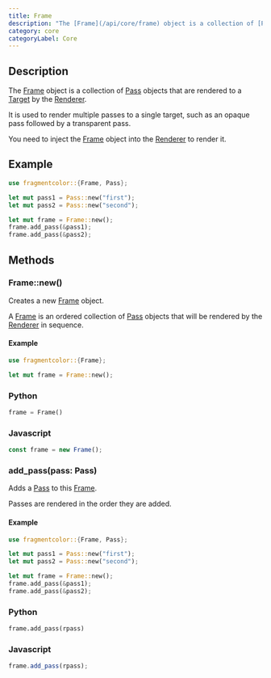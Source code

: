```yaml
---
title: Frame
description: "The [Frame](/api/core/frame) object is a collection of [Pass](/api/core/pass) objects that are rendered to a [Target](/api/core/target) by the [Renderer](/api/core/renderer)."
category: core
categoryLabel: Core
---
```


## Description

The [Frame](/api/core/frame) object is a collection of [Pass](/api/core/pass) objects that are rendered to a [Target](/api/core/target) by the [Renderer](/api/core/renderer).

It is used to render multiple passes to a single target, such as an opaque pass followed by a transparent pass.

You need to inject the [Frame](/api/core/frame) object into the [Renderer](/api/core/renderer) to render it.

## Example

```rust
use fragmentcolor::{Frame, Pass};

let mut pass1 = Pass::new("first");
let mut pass2 = Pass::new("second");

let mut frame = Frame::new();
frame.add_pass(&pass1);
frame.add_pass(&pass2);
```

## Methods

### Frame::new()

Creates a new [Frame](/api/core/frame) object.

A [Frame](/api/core/frame) is an ordered collection of [Pass](/api/core/pass) objects that will be rendered by the [Renderer](/api/core/renderer) in sequence.

#### Example

```rust
use fragmentcolor::{Frame};

let mut frame = Frame::new();
```

### Python

```python
frame = Frame()
```

### Javascript

```js
const frame = new Frame();
```

### add_pass(pass: Pass)

Adds a [Pass](/api/core/pass) to this [Frame](/api/core/frame).

Passes are rendered in the order they are added.

#### Example

```rust
use fragmentcolor::{Frame, Pass};

let mut pass1 = Pass::new("first");
let mut pass2 = Pass::new("second");

let mut frame = Frame::new();
frame.add_pass(&pass1);
frame.add_pass(&pass2);
```

### Python

```python
frame.add_pass(rpass)
```

### Javascript

```js
frame.add_pass(rpass);
```
